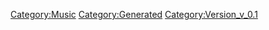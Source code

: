 {{Music
 |Name=愛・おぼえていますか
 |ID=11
 |Cov=11
 |Cd=1
 |Nam=11
 |Div=11
 |Ma=2
 |SerieId=4
 |SerieLogoId=4
 |WavId=11
 |VariationId=0
 |Dsc=11
 |Strt=10
 |ValkyrieBattle=1
 |ValkyrieIntro=1
 |ValkyrieIntroSky=1
 |DivaSolo=1
 |DivaMulti=1
 |Exp=2
 |OfficialName=愛・おぼえていますか
 |VocalName=飯島真理
 |Description=作品：超時空要塞マクロス 愛・おぼえていますか<br /><br />歌手：飯島真理<br /><br />作詞：安井かずみ<br />作曲：加藤和彦
 |StoryTitle=「わたし、歌うわ。思いっきり！」
 |StoryDesc=最終決戦の最中、輝からミンメイへ託されたのは、<br />古い記録に残されていた楽曲だった。<br /><br />輝の言葉によって迷いを振り切ったミンメイは、<br />戦場にその身をさらして静かに歌い始める。<br />遥か昔、誰かが歌った色あせることのないラブソングを。
 |BuyURL=https://recochoku.jp/song/S20268933/single?ds=34294998
 |BannerId=0
 |AnmStoreURL=
}}
[[Category:Music]]
[[Category:Generated]]
[[Category:Version_v_0.1]]
